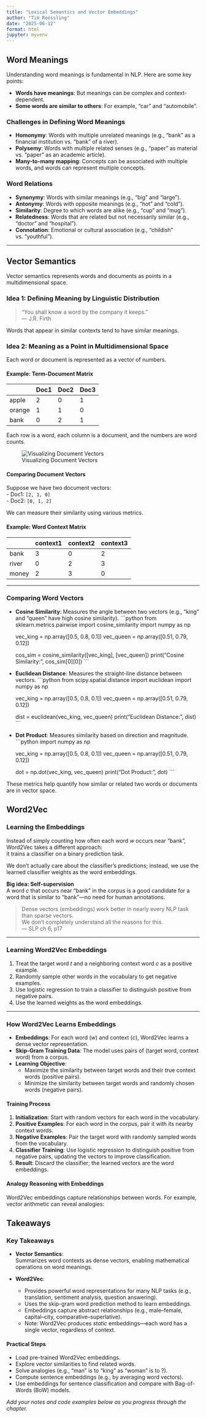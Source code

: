 ```yaml
---
title: "Lexical Semantics and Vector Embeddings"
author: "Tim Roessling"
date: "2025-06-12"
format: html
jupyter: myvenv
---
```


## Word Meanings

Understanding word meanings is fundamental in NLP. Here are some key points:

- **Words have meanings**: But meanings can be complex and context-dependent.
- **Some words are similar to others**: For example, "car" and "automobile".

### Challenges in Defining Word Meanings

- **Homonymy**: Words with multiple unrelated meanings (e.g., "bank" as a financial institution vs. "bank" of a river).
- **Polysemy**: Words with multiple related senses (e.g., "paper" as material vs. "paper" as an academic article).
- **Many-to-many mapping**: Concepts can be associated with multiple words, and words can represent multiple concepts.

### Word Relations

- **Synonymy**: Words with similar meanings (e.g., "big" and "large").
- **Antonymy**: Words with opposite meanings (e.g., "hot" and "cold").
- **Similarity**: Degree to which words are alike (e.g., "cup" and "mug").
- **Relatedness**: Words that are related but not necessarily similar (e.g., "doctor" and "hospital").
- **Connotation**: Emotional or cultural association (e.g., "childish" vs. "youthful").

---

## Vector Semantics

Vector semantics represents words and documents as points in a multidimensional space.

### Idea 1: Defining Meaning by Linguistic Distribution

> "You shall know a word by the company it keeps."  
> — J.R. Firth

Words that appear in similar contexts tend to have similar meanings.

### Idea 2: Meaning as a Point in Multidimensional Space

Each word or document is represented as a vector of numbers.

#### Example: Term-Document Matrix

|       | Doc1 | Doc2 | Doc3 |
|-------|------|------|------|
| apple |  2   |  0   |  1   |
| orange|  1   |  1   |  0   |
| bank  |  0   |  2   |  1   |

Each row is a word, each column is a document, and the numbers are word counts.

![Visualizing Document Vectors](images/chapter8_1.png)

#### Comparing Document Vectors

Suppose we have two document vectors:  
- Doc1: `[2, 1, 0]`  
- Doc2: `[0, 1, 2]`

We can measure their similarity using various metrics.

#### Example: Word Context Matrix

|       | context1 | context2 | context3 |
|-------|----------|----------|----------|
| bank  |    3     |    0     |    2     |
| river |    0     |    2     |    3     |
| money |    2     |    3     |    0     |

---

### Comparing Word Vectors

- **Cosine Similarity**: Measures the angle between two vectors (e.g., "king" and "queen" have high cosine similarity).
    ```python
    from sklearn.metrics.pairwise import cosine_similarity
    import numpy as np

    vec_king = np.array([0.5, 0.8, 0.1])
    vec_queen = np.array([0.51, 0.79, 0.12])

    cos_sim = cosine_similarity([vec_king], [vec_queen])
    print("Cosine Similarity:", cos_sim[0][0])
    ```

- **Euclidean Distance**: Measures the straight-line distance between vectors.
    ```python
    from scipy.spatial.distance import euclidean
    import numpy as np

    vec_king = np.array([0.5, 0.8, 0.1])
    vec_queen = np.array([0.51, 0.79, 0.12])

    dist = euclidean(vec_king, vec_queen)
    print("Euclidean Distance:", dist)
    ```

- **Dot Product**: Measures similarity based on direction and magnitude.
    ```python
    import numpy as np

    vec_king = np.array([0.5, 0.8, 0.1])
    vec_queen = np.array([0.51, 0.79, 0.12])

    dot = np.dot(vec_king, vec_queen)
    print("Dot Product:", dot)
    ```

These metrics help quantify how similar or related two words or documents are in vector space.


## Word2Vec




### Learning the Embeddings
Instead of simply counting how often each word *w* occurs near "bank", Word2Vec takes a different approach:  
it trains a classifier on a binary prediction task.

We don't actually care about the classifier's predictions; instead, we use the learned classifier weights as the word embeddings.

**Big idea: Self-supervision**  
A word *c* that occurs near "bank" in the corpus is a good candidate for a word that is similar to "bank"—no need for human annotations.

> Dense vectors (embeddings) work better in nearly every NLP task than sparse vectors.  
> We don’t completely understand all the reasons for this.  
> — SLP ch 6, p17

---

### Learning Word2Vec Embeddings

1. Treat the target word *t* and a neighboring context word *c* as a positive example.
2. Randomly sample other words in the vocabulary to get negative examples.
3. Use logistic regression to train a classifier to distinguish positive from negative pairs.
4. Use the learned weights as the word embeddings.

---
### How Word2Vec Learns Embeddings

- **Embeddings**: For each word (*w*) and context (*c*), Word2Vec learns a dense vector representation.
- **Skip-Gram Training Data**: The model uses pairs of (target word, context word) from a corpus.
- **Learning Objective**:
    - Maximize the similarity between target words and their true context words (positive pairs).
    - Minimize the similarity between target words and randomly chosen words (negative pairs).

#### Training Process

1. **Initialization**: Start with random vectors for each word in the vocabulary.
2. **Positive Examples**: For each word in the corpus, pair it with its nearby context words.
3. **Negative Examples**: Pair the target word with randomly sampled words from the vocabulary.
4. **Classifier Training**: Use logistic regression to distinguish positive from negative pairs, updating the vectors to improve classification.
5. **Result**: Discard the classifier; the learned vectors are the word embeddings.

#### Analogy Reasoning with Embeddings

Word2Vec embeddings capture relationships between words. For example, vector arithmetic can reveal analogies:


## Takeaways
### Key Takeaways

- **Vector Semantics**:  
    Summarizes word contexts as dense vectors, enabling mathematical operations on word meanings.

- **Word2Vec**:  
    - Provides powerful word representations for many NLP tasks (e.g., translation, sentiment analysis, question answering).
    - Uses the skip-gram word prediction method to learn embeddings.
    - Embeddings capture abstract relationships (e.g., male–female, capital–city, comparative–superlative).
    - Note: Word2Vec produces *static* embeddings—each word has a single vector, regardless of context.

#### Practical Steps

- Load pre-trained Word2Vec embeddings.
- Explore vector similarities to find related words.
- Solve analogies (e.g., "man" is to "king" as "woman" is to ?).
- Compute sentence embeddings (e.g., by averaging word vectors).
- Use embeddings for sentence classification and compare with Bag-of-Words (BoW) models.


*Add your notes and code examples below as you progress through the chapter.*